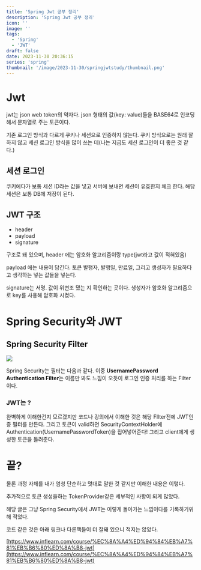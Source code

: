 ```yaml
---
title: 'Spring Jwt 공부 정리'
description: 'Spring Jwt 공부 정리'
icon: ''
image: ''
tags:
  - 'Spring'
  - 'JWT'
draft: false
date: 2023-11-30 20:36:15
series: 'spring'
thumbnail: '/image/2023-11-30/springjwtstudy/thumbnail.png'
---
```


# Jwt

jwt는 json web token의 약자다. json 형태의 값(key: value)들을 BASE64로 인코딩해서 문자열로 주는 토큰이다.

기존 로그인 방식과 다르게 쿠키나 세션으로 인증하지 않는다. 쿠키 방식으로는 원래 잘하지 않고 세션 로그인 방식을 많이 쓰는 데(나는 지금도 세션 로그인이 더 좋은 것 같다.)

## 세션 로그인

쿠키에다가 보통 세션 ID라는 값을 넣고 서버에 보내면 세션이 유효한지 체크 한다. 해당 세션은 보통 DB에 저장이 된다.

## JWT 구조

- header
- payload
- signature

구조로 돼 있으며, header 에는 암호화 알고리즘이랑 type(jwt라고 값이 적혀있음)

payload 에는 내용이 담긴다. 토큰 발행자, 발행일, 만료일, 그리고 생성자가 필요하다고 생각하는 넣는 값들을 넣는다.

signature는 서명. 값이 위변조 됐는 지 확인하는 곳이다. 생성자가 암호화 알고리즘으로 key를 사용해 암호화 시켰다.

# Spring Security와 JWT

## Spring Security Filter

![](https://blog.kakaocdn.net/dn/QdNNl/btr9mSe5bVn/wkiI8b5tkFfOTGkKPuzQik/img.png)

Spring Security는 필터는 다음과 같다. 이중 **UsernamePassword Authentication Filter**는 이름만 봐도 느낌이 오듯이 로그인 인증 처리를 하는 Filter이다.

### JWT는 ?

완벽하게 이해한건지 모르겠지만 코드나 강의에서 이해한 것은 해당 FIlter전에 JWT인증 필터를 만든다. 그리고 토큰이 valid하면 SecurityContextHolder에 Authentication(UsernamePasswordToken)을 집어넣어준다! 그리고 client에게 생성한 토큰을 돌려준다.

# 끝?

물론 과정 자체를 내가 엄청 단순하고 멋대로 말한 것 같지만 이해한 내용은 이렇다.

추가적으로 토큰 생성을하는 TokenProvider같은 세부적인 사항이 되게 많았다.

해당 글은 그냥 Spring Security에서 JWT는 이렇게 돌아가는 느낌이다를 기록하기위해 적었다.

코드 같은 것은 아래 링크나 다른책들이 더 잘돼 있으니 적지는 않았다.

[https://www.inflearn.com/course/%EC%8A%A4%ED%94%84%EB%A7%81%EB%B6%80%ED%8A%B8-jwt](https://www.inflearn.com/course/%EC%8A%A4%ED%94%84%EB%A7%81%EB%B6%80%ED%8A%B8-jwt)
